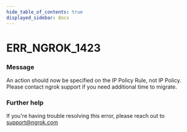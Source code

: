 ```yaml
---
hide_table_of_contents: true
displayed_sidebar: docs
---
```



# ERR_NGROK_1423

### Message

An action should now be specified on the IP Policy Rule, not IP Policy. Please contact ngrok support if you need additional time to migrate.

<ErrorDetails error="err_ngrok_1423" />

### Further help

If you're having trouble resolving this error, please reach out to [support@ngrok.com](mailto:support@ngrok.com?subject=Help%20with%20ERR_NGROK_1423)

